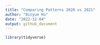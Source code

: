 ```yaml
---
title: "Comparing Patterns 2020 vs 2021"
author: "Binyue Hu"
date: "2022-12-04"
output: github_document
---
```


```r
library(tidyverse)
```

```r

```

